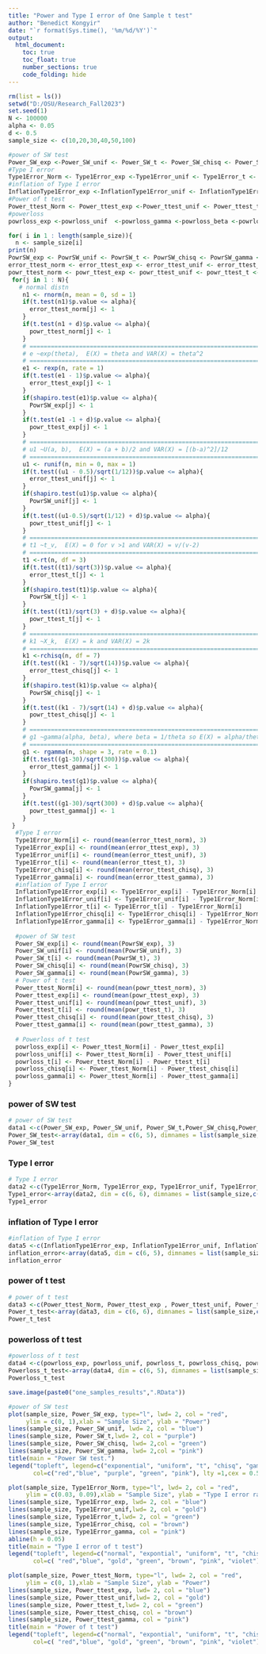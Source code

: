 ---
title: "Power and Type I error of One Sample t test"
author: "Benedict Kongyir"
date: "`r format(Sys.time(), '%m/%d/%Y')`"
output: 
  html_document:
    toc: true
    toc_float: true
    number_sections: true
    code_folding: hide
---

```{r}
rm(list = ls())
setwd("D:/OSU/Research_Fall2023")
set.seed(1)
N <- 100000
alpha <- 0.05
d <- 0.5
sample_size <- c(10,20,30,40,50,100)
```


```{r}
#power of SW test
Power_SW_exp <-Power_SW_unif <- Power_SW_t <- Power_SW_chisq <- Power_SW_gamma <- numeric(length(sample_size))
#Type I error
Type1Error_Norm <- Type1Error_exp <-Type1Error_unif <- Type1Error_t <- Type1Error_chisq <- Type1Error_gamma <- numeric(length(sample_size))
#inflation of Type I error
InflationType1Error_exp <-InflationType1Error_unif <- InflationType1Error_t <- InflationType1Error_chisq <- InflationType1Error_gamma <- numeric(length(sample_size))
#Power of t test
Power_ttest_Norm <- Power_ttest_exp <-Power_ttest_unif <- Power_ttest_t <- Power_ttest_chisq <- Power_ttest_gamma <- numeric(length(sample_size))
#powerloss
powrloss_exp <-powrloss_unif  <-powrloss_gamma <-powrloss_beta <-powrloss_chisq <-powrloss_t <- numeric(length(sample_size))

```


```{r}
for( i in 1 : length(sample_size)){
  n <- sample_size[i]
print(n)
PowrSW_exp <- PowrSW_unif <- PowrSW_t <- PowrSW_chisq <- PowrSW_gamma <- numeric(N)
error_ttest_norm <- error_ttest_exp <- error_ttest_unif <- error_ttest_t <- error_ttest_chisq <- error_ttest_gamma <- numeric(N)
powr_ttest_norm <- powr_ttest_exp <- powr_ttest_unif <- powr_ttest_t <- powr_ttest_chisq <- powr_ttest_gamma <- numeric(N)
 for(j in 1 : N){
   # normal distn
    n1 <- rnorm(n, mean = 0, sd = 1)
    if(t.test(n1)$p.value <= alpha){
      error_ttest_norm[j] <- 1
    }
    if(t.test(n1 + d)$p.value <= alpha){
      powr_ttest_norm[j] <- 1
    }
    # ===============================================================================================
    # e ~exp(theta),  E(X) = theta and VAR(X) = theta^2
    # ===============================================================================================
    e1 <- rexp(n, rate = 1)
    if(t.test(e1 - 1)$p.value <= alpha){
      error_ttest_exp[j] <- 1
    }
    if(shapiro.test(e1)$p.value <= alpha){
      PowrSW_exp[j] <- 1
    }
    if(t.test(e1 -1 + d)$p.value <= alpha){
      powr_ttest_exp[j] <- 1
    }
    # ===============================================================================================
    # u1 ~U(a, b),  E(X) = (a + b)/2 and VAR(X) = [(b-a)^2]/12
    # ===============================================================================================
    u1 <- runif(n, min = 0, max = 1)
    if(t.test((u1 - 0.5)/sqrt(1/12))$p.value <= alpha){
      error_ttest_unif[j] <- 1
    } 
    if(shapiro.test(u1)$p.value <= alpha){
      PowrSW_unif[j] <- 1
    }
    if(t.test((u1-0.5)/sqrt(1/12) + d)$p.value <= alpha){
      powr_ttest_unif[j] <- 1
    }
    # ===============================================================================================
    # t1 ~t_v,  E(X) = 0 for v >1 and VAR(X) = v/(v-2)
    # ===============================================================================================
    t1 <-rt(n, df = 3) 
    if(t.test((t1)/sqrt(3))$p.value <= alpha){
      error_ttest_t[j] <- 1
    }
    if(shapiro.test(t1)$p.value <= alpha){
      PowrSW_t[j] <- 1
    }
    if(t.test((t1)/sqrt(3) + d)$p.value <= alpha){
      powr_ttest_t[j] <- 1
    }
    # ===============================================================================================
    # k1 ~X_k,  E(X) = k and VAR(X) = 2k
    # ===============================================================================================
    k1 <-rchisq(n, df = 7) 
    if(t.test((k1 - 7)/sqrt(14))$p.value <= alpha){
      error_ttest_chisq[j] <- 1
    }
    if(shapiro.test(k1)$p.value <= alpha){
      PowrSW_chisq[j] <- 1
    }
    if(t.test((k1 - 7)/sqrt(14) + d)$p.value <= alpha){
      powr_ttest_chisq[j] <- 1
    }
    # ===============================================================================================
    # g1 ~gamma(alpha, beta), where beta = 1/theta so E(X) = alpha/theta and VAR(X) = alpha/(theta)^2
    # ===============================================================================================
    g1 <- rgamma(n, shape = 3, rate = 0.1) 
    if(t.test((g1-30)/sqrt(300))$p.value <= alpha){
      error_ttest_gamma[j] <- 1
    }
    if(shapiro.test(g1)$p.value <= alpha){
      PowrSW_gamma[j] <- 1
    }
    if(t.test((g1-30)/sqrt(300) + d)$p.value <= alpha){
      powr_ttest_gamma[j] <- 1
    }
 }
  #Type I error
  Type1Error_Norm[i] <- round(mean(error_ttest_norm), 3)
  Type1Error_exp[i] <- round(mean(error_ttest_exp), 3)
  Type1Error_unif[i] <- round(mean(error_ttest_unif), 3)
  Type1Error_t[i] <- round(mean(error_ttest_t), 3)
  Type1Error_chisq[i] <- round(mean(error_ttest_chisq), 3)
  Type1Error_gamma[i] <- round(mean(error_ttest_gamma), 3)
  #inflation of Type I error
  InflationType1Error_exp[i] <- Type1Error_exp[i] - Type1Error_Norm[i]
  InflationType1Error_unif[i] <- Type1Error_unif[i] - Type1Error_Norm[i]
  InflationType1Error_t[i] <- Type1Error_t[i] - Type1Error_Norm[i]
  InflationType1Error_chisq[i] <- Type1Error_chisq[i] - Type1Error_Norm[i]
  InflationType1Error_gamma[i] <- Type1Error_gamma[i] - Type1Error_Norm[i]
  
  #power of SW test
  Power_SW_exp[i] <- round(mean(PowrSW_exp), 3)
  Power_SW_unif[i] <- round(mean(PowrSW_unif), 3)
  Power_SW_t[i] <- round(mean(PowrSW_t), 3)
  Power_SW_chisq[i] <- round(mean(PowrSW_chisq), 3)
  Power_SW_gamma[i] <- round(mean(PowrSW_gamma), 3)
  # Power of t test
  Power_ttest_Norm[i] <- round(mean(powr_ttest_norm), 3)
  Power_ttest_exp[i] <- round(mean(powr_ttest_exp), 3)
  Power_ttest_unif[i] <- round(mean(powr_ttest_unif), 3)
  Power_ttest_t[i] <- round(mean(powr_ttest_t), 3)
  Power_ttest_chisq[i] <- round(mean(powr_ttest_chisq), 3)
  Power_ttest_gamma[i] <- round(mean(powr_ttest_gamma), 3)
  
  # Powerloss of t test
  powrloss_exp[i] <- Power_ttest_Norm[i] - Power_ttest_exp[i]
  powrloss_unif[i] <- Power_ttest_Norm[i] - Power_ttest_unif[i]
  powrloss_t[i] <- Power_ttest_Norm[i] - Power_ttest_t[i]
  powrloss_chisq[i] <- Power_ttest_Norm[i] - Power_ttest_chisq[i]
  powrloss_gamma[i] <- Power_ttest_Norm[i] - Power_ttest_gamma[i]
}
```

### power of SW test
```{r}
# power of SW test
data1 <-c(Power_SW_exp, Power_SW_unif, Power_SW_t,Power_SW_chisq,Power_SW_gamma)
Power_SW_test<-array(data1, dim = c(6, 5), dimnames = list(sample_size,c("exp", "unif", "t", "chisq", "gamma")))
Power_SW_test
```

### Type I error 

```{r}
# Type I error
data2 <-c(Type1Error_Norm, Type1Error_exp, Type1Error_unif, Type1Error_t, Type1Error_chisq,Type1Error_gamma )
Type1_error<-array(data2, dim = c(6, 6), dimnames = list(sample_size,c("norm", "exp", "unif", "t", "chisq", "gamma")))
Type1_error
```

### inflation of Type I error
```{r}
#inflation of Type I error
data5 <-c(InflationType1Error_exp, InflationType1Error_unif, InflationType1Error_t,InflationType1Error_chisq,InflationType1Error_gamma)
inflation_error<-array(data5, dim = c(6, 5), dimnames = list(sample_size,c("exp", "unif", "t", "chisq", "gamma")))
inflation_error
```

### power of t test
```{r}
# power of t test
data3 <-c(Power_ttest_Norm, Power_ttest_exp , Power_ttest_unif, Power_ttest_t, Power_ttest_chisq, Power_ttest_gamma )
Power_t_test<-array(data3, dim = c(6, 6), dimnames = list(sample_size,c("norm", "exp", "unif", "t", "chisq", "gamma")))
Power_t_test
```

### powerloss of t test
```{r}
#powerloss of t test
data4 <-c(powrloss_exp, powrloss_unif, powrloss_t, powrloss_chisq, powrloss_gamma)
Powerloss_t_test<-array(data4, dim = c(6, 5), dimnames = list(sample_size,c("exp", "unif", "t", "chisq", "gamma")))
Powerloss_t_test
```


```{r}
save.image(paste0("one_samples_results",".RData"))
```

```{r}
#power of SW test
plot(sample_size, Power_SW_exp, type="l", lwd= 2, col = "red", 
     ylim = c(0, 1),xlab = "Sample Size", ylab = "Power")
lines(sample_size, Power_SW_unif, lwd= 2, col = "blue")
lines(sample_size, Power_SW_t,lwd= 2, col = "purple")
lines(sample_size, Power_SW_chisq, lwd= 2,col = "green")
lines(sample_size, Power_SW_gamma, lwd= 2,col = "pink")
title(main = "Power SW test.")
legend("topleft", legend=c("exponential", "uniform", "t", "chisq", "gamma"),
       col=c("red","blue", "purple", "green", "pink"), lty =1,cex = 0.5)
```



```{r}
plot(sample_size, Type1Error_Norm, type="l", lwd= 2, col = "red", 
     ylim = c(0.03, 0.09),xlab = "Sample Size", ylab = "Type I error rate")
lines(sample_size, Type1Error_exp, lwd= 2, col = "blue")
lines(sample_size, Type1Error_unif,lwd= 2, col = "gold")
lines(sample_size, Type1Error_t,lwd= 2, col = "green")
lines(sample_size, Type1Error_chisq, col = "brown")
lines(sample_size, Type1Error_gamma, col = "pink")
abline(h = 0.05)
title(main = "Type I error of t test")
legend("topleft", legend=c("normal", "expontial", "uniform", "t", "chisq", "gamma"),
       col=c( "red","blue", "gold", "green", "brown", "pink", "violet"), lty =1,cex = 0.5)
```


```{r}
plot(sample_size, Power_ttest_Norm, type="l", lwd= 2, col = "red", 
     ylim = c(0, 1),xlab = "Sample Size", ylab = "Power")
lines(sample_size, Power_ttest_exp, lwd= 2, col = "blue")
lines(sample_size, Power_ttest_unif,lwd= 2, col = "gold")
lines(sample_size, Power_ttest_t,lwd= 2, col = "green")
lines(sample_size, Power_ttest_chisq, col = "brown")
lines(sample_size, Power_ttest_gamma, col = "pink")
title(main = "Power of t test")
legend("topleft", legend=c("normal", "expontial", "uniform", "t", "chisq", "gamma"),
       col=c( "red","blue", "gold", "green", "brown", "pink", "violet"), lty =1,cex = 0.5)
```



